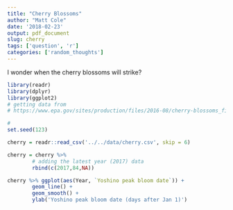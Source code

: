 ```yaml
---
title: "Cherry Blossoms"
author: "Matt Cole"
date: '2018-02-23'
output: pdf_document
slug: cherry
tags: ['question', 'r']
categories: ['random_thoughts']
---
```


I wonder when the cherry blossoms will strike?

```r
library(readr)
library(dplyr)
library(ggplot2)
# getting data from
# https://www.epa.gov/sites/production/files/2016-08/cherry-blossoms_fig-1.csv

# 
set.seed(123)

cherry = readr::read_csv('../../data/cherry.csv', skip = 6) 

cherry = cherry %>% 
        # adding the latest year (2017) data
        rbind(c(2017,84,NA))
```

```r
cherry %>% ggplot(aes(Year, `Yoshino peak bloom date`)) + 
        geom_line() + 
        geom_smooth() +
        ylab('Yoshino peak bloom date (days after Jan 1)')
```

